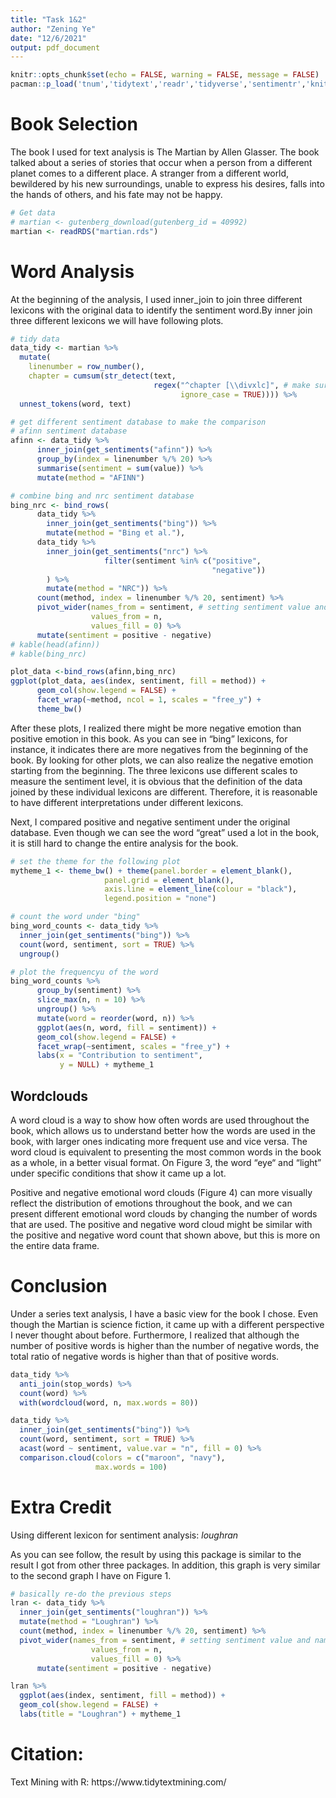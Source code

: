 ```yaml
---
title: "Task 1&2"
author: "Zening Ye"
date: "12/6/2021"
output: pdf_document
---
```


```r
knitr::opts_chunk$set(echo = FALSE, warning = FALSE, message = FALSE)
pacman::p_load('tnum','tidytext','readr','tidyverse','sentimentr','knitr','kableExtra','reshape2','wordcloud','sentimentr','magrittr','gridExtra')
```

# Book Selection  
The book I used for text analysis is The Martian by Allen Glasser. The book talked about a series of stories that occur when a person from a different planet comes to a different place. A stranger from a different world, bewildered by his new surroundings, unable to express his desires, falls into the hands of others, and his fate may not be happy.
```r
# Get data 
# martian <- gutenberg_download(gutenberg_id = 40992)
martian <- readRDS("martian.rds")
```

# Word Analysis  
At the beginning of the analysis, I used inner_join to join three different lexicons with the original data to identify the sentiment word.By inner join three different lexicons we will have following plots.
```r
# tidy data
data_tidy <- martian %>%
  mutate(
    linenumber = row_number(),
    chapter = cumsum(str_detect(text, 
                                regex("^chapter [\\divxlc]", # make sure it can recognize each chapter
                                      ignore_case = TRUE)))) %>% 
  unnest_tokens(word, text)

# get different sentiment database to make the comparison
# afinn sentiment database
afinn <- data_tidy %>% 
      inner_join(get_sentiments("afinn")) %>% 
      group_by(index = linenumber %/% 20) %>% 
      summarise(sentiment = sum(value)) %>% 
      mutate(method = "AFINN")

# combine bing and nrc sentiment database
bing_nrc <- bind_rows(
      data_tidy %>% 
        inner_join(get_sentiments("bing")) %>%
        mutate(method = "Bing et al."),
      data_tidy %>% 
        inner_join(get_sentiments("nrc") %>% 
                     filter(sentiment %in% c("positive", 
                                             "negative"))
        ) %>%
        mutate(method = "NRC")) %>%
      count(method, index = linenumber %/% 20, sentiment) %>%
      pivot_wider(names_from = sentiment, # setting sentiment value and name 
                  values_from = n,
                  values_fill = 0) %>% 
      mutate(sentiment = positive - negative)
# kable(head(afinn))
# kable(bing_nrc)

```

```r
plot_data <-bind_rows(afinn,bing_nrc)
ggplot(plot_data, aes(index, sentiment, fill = method)) +
      geom_col(show.legend = FALSE) +
      facet_wrap(~method, ncol = 1, scales = "free_y") +
      theme_bw()
```
\newpage
After these plots, I realized there might be more negative emotion than positive emotion in this book. As you can see in “bing” lexicons, for instance, it indicates there are more negatives from the beginning of the book. By looking for other plots, we can also realize the negative emotion starting from the beginning. The three lexicons use different scales to measure the sentiment level, it is obvious that the definition of the data joined by these individual lexicons are different. Therefore, it is reasonable to have different interpretations under different lexicons. 

Next, I compared positive and negative sentiment under the original database. Even though we can see the word “great” used a lot in the book, it is still hard to change the entire analysis for the book. 
```r
# set the theme for the following plot
mytheme_1 <- theme_bw() + theme(panel.border = element_blank(),
                     panel.grid = element_blank(),
                     axis.line = element_line(colour = "black"),
                     legend.position = "none")

# count the word under "bing" 
bing_word_counts <- data_tidy %>%
  inner_join(get_sentiments("bing")) %>%
  count(word, sentiment, sort = TRUE) %>%
  ungroup()

# plot the frequencyu of the word
bing_word_counts %>%
      group_by(sentiment) %>%
      slice_max(n, n = 10) %>% 
      ungroup() %>%
      mutate(word = reorder(word, n)) %>%
      ggplot(aes(n, word, fill = sentiment)) +
      geom_col(show.legend = FALSE) +
      facet_wrap(~sentiment, scales = "free_y") +
      labs(x = "Contribution to sentiment",
           y = NULL) + mytheme_1
```
## Wordclouds
A word cloud is a way to show how often words are used throughout the book, which allows us to understand better how the words are used in the book, with larger ones indicating more frequent use and vice versa. The word cloud is equivalent to presenting the most common words in the book as a whole, in a better visual format. On Figure 3, the word “eye“ and “light” under specific conditions that show it came up a lot.

Positive and negative emotional word clouds (Figure 4) can more visually reflect the distribution of emotions throughout the book, and we can present different emotional word clouds by changing the number of words that are used. The positive and negative word cloud might be similar with the positive and negative word count that shown above, but this is more on the entire data frame. 

# Conclusion
Under a series text analysis, I have a basic view for the book I chose. Even though the Martian is science fiction, it came up with a different perspective I never thought about before. Furthermore, I realized that although the number of positive words is higher than the number of negative words, the total ratio of negative words is higher than that of positive words.
\vspace{-0.8cm}
```r
data_tidy %>%
  anti_join(stop_words) %>%
  count(word) %>%
  with(wordcloud(word, n, max.words = 80))
```

```r
data_tidy %>% 
  inner_join(get_sentiments("bing")) %>%
  count(word, sentiment, sort = TRUE) %>%
  acast(word ~ sentiment, value.var = "n", fill = 0) %>%
  comparison.cloud(colors = c("maroon", "navy"),
                   max.words = 100)
```

# Extra Credit
Using different lexicon for sentiment analysis:\ $loughran$  

As you can see follow, the result by using this package is similar to the result I got from other three packages. In addition, this graph is very similar to the second graph I have on Figure 1.
```r
# basically re-do the previous steps 
lran <- data_tidy %>% 
  inner_join(get_sentiments("loughran")) %>%
  mutate(method = "Loughran") %>% 
  count(method, index = linenumber %/% 20, sentiment) %>% 
  pivot_wider(names_from = sentiment, # setting sentiment value and name 
                  values_from = n,
                  values_fill = 0) %>% 
      mutate(sentiment = positive - negative)

lran %>% 
  ggplot(aes(index, sentiment, fill = method)) +
  geom_col(show.legend = FALSE) +
  labs(title = "Loughran") + mytheme_1
```



# Citation:
Text Mining with R: https://www.tidytextmining.com/